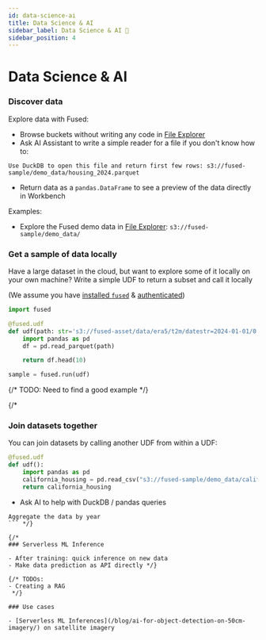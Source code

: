 ```yaml
---
id: data-science-ai
title: Data Science & AI
sidebar_label: Data Science & AI 🧪
sidebar_position: 4
---
```


# Data Science & AI


### Discover data

Explore data with Fused:

- Browse buckets without writing any code in [File Explorer](https://www.fused.io/workbench/files)
- Ask AI Assistant to write a simple reader for a file if you don't know how to:

```text
Use DuckDB to open this file and return first few rows: s3://fused-sample/demo_data/housing_2024.parquet
```

- Return data as a `pandas.DataFrame` to see a preview of the data directly in Workbench

Examples:
- Explore the Fused demo data in [File Explorer](https://www.fused.io/workbench/files?path=s3%3A%2F%2Ffused-sample%2Fdemo_data%2F): `s3://fused-sample/demo_data/`


### Get a sample of data locally

Have a large dataset in the cloud, but want to explore some of it locally on your own machine? Write a simple UDF to return a subset and call it locally

(We assume you have [installed `fused`](/python-sdk/#python-install) & [authenticated](/python-sdk/authentication/#authenticate))

```python
import fused

@fused.udf
def udf(path: str='s3://fused-asset/data/era5/t2m/datestr=2024-01-01/0.parquet'):
    import pandas as pd
    df = pd.read_parquet(path)

    return df.head(10)
```

```python
sample = fused.run(udf)
```

{/* TODO: Need to find a good example */}

{/* 

### Join datasets together

You can join datasets by calling another UDF from within a UDF:

```python
@fused.udf
def udf():
    import pandas as pd
    california_housing = pd.read_csv("s3://fused-sample/demo_data/california_housing.csv")
    return california_housing
```

- Ask AI to help with DuckDB / pandas queries

```text
Aggregate the data by year
``` */}

{/* 
### Serverless ML Inference

- After training: quick inference on new data
- Make data prediction as API directly */}

{/* TODOs:
- Creating a RAG
 */}

### Use cases

- [Serverless ML Inferences](/blog/ai-for-object-detection-on-50cm-imagery/) on satellite imagery